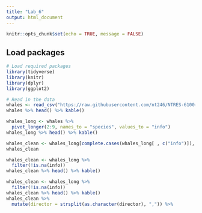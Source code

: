 ```yaml
---
title: "Lab_6"
output: html_document
---
```


```r
knitr::opts_chunk$set(echo = TRUE, message = FALSE)
```

## Load packages

```r
# Load required packages
library(tidyverse)
library(knitr)
library(dplyr)
library(ggplot2)

# Read in the data
whales <- read_csv("https://raw.githubusercontent.com/nt246/NTRES-6100-data-science/main/datasets/whales.csv")
whales %>% head() %>% kable()
```


```r
whales_long <- whales %>%
  pivot_longer(2:9, names_to = "species", values_to = "info")
whales_long %>% head() %>% kable()
```

```r
whales_clean <- whales_long[complete.cases(whales_long[ , c("info")]), ] # Omit NAs by columns
whales_clean 
```

```r
whales_clean <- whales_long %>%
  filter(!is.na(info))
whales_clean %>% head() %>% kable()
```
```r
whales_clean <- whales_long %>%
  filter(!is.na(info))
whales_clean %>% head() %>% kable()
whales_clean %>%
  mutate(director = strsplit(as.character(director), ",")) %>%
```


